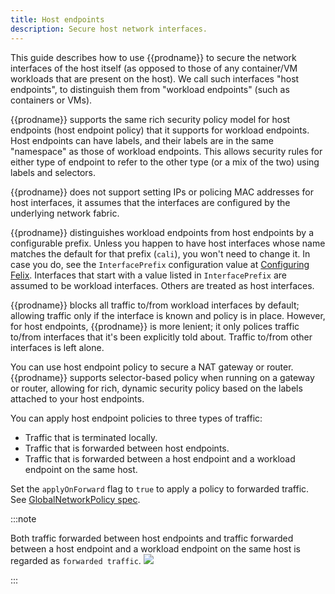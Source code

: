 ```yaml
---
title: Host endpoints
description: Secure host network interfaces.
---
```


This guide describes how to use {{prodname}} to secure the network interfaces
of the host itself (as opposed to those of any container/VM workloads
that are present on the host). We call such interfaces "host endpoints",
to distinguish them from "workload endpoints" (such as containers or VMs).

{{prodname}} supports the same rich security policy model for host endpoints (host
endpoint policy) that it supports for workload endpoints. Host endpoints can
have labels, and their labels are in the same "namespace" as those of workload
endpoints. This allows security rules for either type of endpoint to refer to
the other type (or a mix of the two) using labels and selectors.

{{prodname}} does not support setting IPs or policing MAC addresses for host
interfaces, it assumes that the interfaces are configured by the
underlying network fabric.

{{prodname}} distinguishes workload endpoints from host endpoints by a configurable
prefix. Unless you happen to have host interfaces whose name matches the
default for that prefix (`cali`), you won't need to change it. In case you do,
see the `InterfacePrefix` configuration value at [Configuring
Felix](../component-resources/node/felix/configuration.mdx).
Interfaces that start with a value listed in `InterfacePrefix` are assumed to
be workload interfaces. Others are treated as host interfaces.

{{prodname}} blocks all traffic to/from workload interfaces by default;
allowing traffic only if the interface is known and policy is in place.
However, for host endpoints, {{prodname}} is more lenient; it only polices
traffic to/from interfaces that it's been explicitly told about. Traffic
to/from other interfaces is left alone.

You can use host endpoint policy to secure a NAT gateway or router. {{prodname}}
supports selector-based policy when running on a gateway or router, allowing for
rich, dynamic security policy based on the labels attached to your host endpoints.

You can apply host endpoint policies to three types of traffic:

- Traffic that is terminated locally.
- Traffic that is forwarded between host endpoints.
- Traffic that is forwarded between a host endpoint and a workload endpoint on the
  same host.

Set the `applyOnForward` flag to `true` to apply a policy to forwarded traffic.
See [GlobalNetworkPolicy spec](../resources/globalnetworkpolicy.mdx#spec).

:::note

Both traffic forwarded between host endpoints and traffic forwarded
between a host endpoint and a workload endpoint on the same host is regarded as
`forwarded traffic`.
![](/img/calico-enterprise/3.15/bare-metal-packet-flows.svg)

:::
